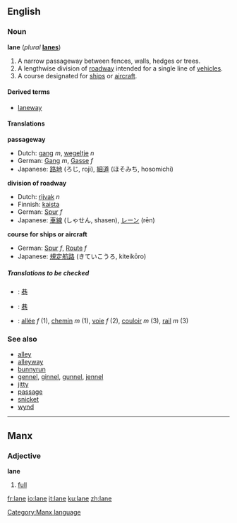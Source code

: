 {{See|Lane}}

==English==

===Noun===
'''lane''' (''plural'' '''[[lanes]]''')

#A narrow passageway between fences, walls, hedges or trees.
#A lengthwise division of [[roadway]] intended for a single line of [[vehicle]]s.
#A course designated for [[ship]]s or [[aircraft]].

====Derived terms====
*[[laneway]]

====Translations====

'''passageway'''
{{top}}
*Dutch: [[gang]] ''m'', [[wegeltje]] ''n''
*German: [[Gang]] ''m'', [[Gasse]] ''f''
*Japanese: [[路地]] (ろじ, roji), [[細道]] (ほそみち, hosomichi)
{{mid}}
{{bottom}}

'''division of roadway'''
{{top}}
*Dutch: [[rijvak]] ''n''
*Finnish: [[kaista]]
*German: [[Spur]] ''f''
*Japanese: [[車線]] (しゃせん, shasen), [[レーン]] (rēn)
{{mid}}
{{bottom}}

'''course for ships or aircraft'''
{{top}}
*German: [[Spur]] ''f'', [[Route]] ''f''
*Japanese: [[規定航路]] (きていこうろ, kiteikōro)
{{mid}}
{{bottom}}

=====Translations to be checked=====
<!--Remove this section once all of the translations below have been moved into the tables above.-->
{{checktrans}}

*{{ttbc|Chinese}}: [[巷]]
*{{ttbc|CJKV Characters}}: [[巷]]
*{{ttbc|French}}: [[allée]] ''f'' (1), [[chemin]] ''m'' (1), [[voie]] ''f'' (2), [[couloir]] ''m'' (3), [[rail]] ''m'' (3)

===See also===
*[[alley]]
*[[alleyway]]
*[[bunnyrun]]
*[[gennel]], [[ginnel]], [[gunnel]], [[jennel]]
*[[jitty]]
*[[passage]]
*[[snicket]]
*[[wynd]]

----
==Manx==
===Adjective===
'''lane'''

#[[full]]

[[Category:Manx language]]

[[fr:lane]]
[[io:lane]]
[[it:lane]]
[[ku:lane]]
[[zh:lane]]